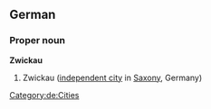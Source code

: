 ==German==
{{wikipedia}}
{{wikipedia|lang=de}}
===Proper noun===
'''Zwickau'''
# Zwickau ([[independent city]] in [[Saxony]], Germany)
[[Category:de:Cities]]